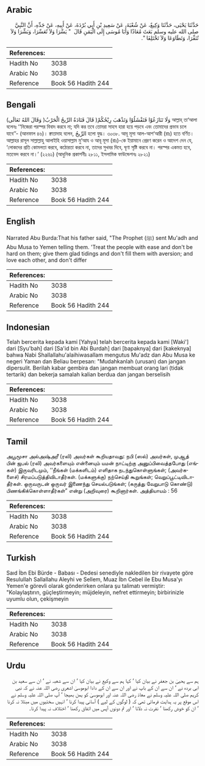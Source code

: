 ## Arabic


<div dir="rtl" lang="ar" style={{fontSize:'larger',backgroundColor:'#f8f9fa',padding:20}}>
حَدَّثَنَا يَحْيَى، حَدَّثَنَا وَكِيعٌ، عَنْ شُعْبَةَ، عَنْ سَعِيدِ بْنِ أَبِي بُرْدَةَ، عَنْ أَبِيهِ، عَنْ جَدِّهِ، أَنَّ النَّبِيَّ صلى الله عليه وسلم بَعَثَ مُعَاذًا وَأَبَا مُوسَى إِلَى الْيَمَنِ قَالَ ‏ "‏ يَسِّرَا وَلاَ تُعَسِّرَا، وَبَشِّرَا وَلاَ تُنَفِّرَا، وَتَطَاوَعَا وَلاَ تَخْتَلِفَا ‏"‏‏.‏
</div>
<div style={{backgroundColor:'#f8f9fa',padding:20, marginBottom: 10}}><table> <thead> <tr> <th>References:</th> <th></th> </tr> </thead> <tbody><tr><td>Hadith No</td><td>3038</td></tr><tr><td>Arabic No</td><td>3038</td></tr><tr><td>Reference</td><td>Book 56 Hadith 244</td></tr></tbody></table></div>

## Bengali


<div dir="ltr" lang="bn" style={{fontSize:'larger',backgroundColor:'#f8f9fa',padding:20}}>
(وَقَالَ اللهُ تَعَالَى )وَلَا تَنَازَعُوْا فَتَفْشَلُوْا وَتَذْهَبَ رِيْحُكُمْ( قَالَ قَتَادَةُ الرِّيحُ الْحَرْبُ আল্লাহ্ তা‘আলা বলেনঃ ‘‘নিজেরা পরস্পর বিবাদ করবে না; যদি কর তবে তোমরা সাহস হারা হয়ে পড়বে এবং তোমাদের প্রভাব চলে যাবে’’- (আনফাল ৪৬)। ক্বাতাদাহ বলেন, الرِّيحُ হলো যুদ্ধ। ৩০৩৮. আবূ মূসা আল-আশ‘আরী (রাঃ) হতে বর্ণিত। আল্লাহর রাসূল সাল্লাল্লাহু আলাইহি ওয়াসাল্লাম মু‘আয ও আবূ মূসা (রাঃ)-কে ইয়ামানে প্রেরণ করেন ও আদেশ দেন যে, ‘লোকদের প্রতি কোমলতা করবে, কঠোরতা করবে না, তাদের সুখবর দিবে, ঘৃণা সৃষ্টি করবে না। পরস্পর একমত হবে, মতভেদ করবে না।’ (২২৬১) (আধুনিক প্রকাশনীঃ ২৮১১, ইসলামিক ফাউন্ডেশনঃ ২৮২১)
</div>
<div style={{backgroundColor:'#f8f9fa',padding:20, marginBottom: 10}}><table> <thead> <tr> <th>References:</th> <th></th> </tr> </thead> <tbody><tr><td>Hadith No</td><td>3038</td></tr><tr><td>Arabic No</td><td>3038</td></tr><tr><td>Reference</td><td>Book 56 Hadith 244</td></tr></tbody></table></div>

## English


<div dir="ltr" lang="en" style={{fontSize:'larger',backgroundColor:'#f8f9fa',padding:20}}>
Narrated Abu Burda:That his father said, "The Prophet (ﷺ) sent Mu'adh and Abu Musa to Yemen telling them. 'Treat the people with ease and don't be hard on them; give them glad tidings and don't fill them with aversion; and love each other, and don't differ
</div>
<div style={{backgroundColor:'#f8f9fa',padding:20, marginBottom: 10}}><table> <thead> <tr> <th>References:</th> <th></th> </tr> </thead> <tbody><tr><td>Hadith No</td><td>3038</td></tr><tr><td>Arabic No</td><td>3038</td></tr><tr><td>Reference</td><td>Book 56 Hadith 244</td></tr></tbody></table></div>

## Indonesian


<div dir="ltr" lang="id" style={{fontSize:'larger',backgroundColor:'#f8f9fa',padding:20}}>
Telah bercerita kepada kami [Yahya] telah bercerita kepada kami [Waki'] dari [Syu'bah] dari [Sa'id bin Abi Burdah] dari [bapaknya] dari [kakeknya] bahwa Nabi Shallallahu'alaihiwasallam mengutus Mu'adz dan Abu Musa ke negeri Yaman dan Beliau berpesan: "Mudahkanlah (urusan) dan jangan dipersulit. Berilah kabar gembira dan jangan membuat orang lari (tidak tertarik) dan bekerja samalah kalian berdua dan jangan berselisih
</div>
<div style={{backgroundColor:'#f8f9fa',padding:20, marginBottom: 10}}><table> <thead> <tr> <th>References:</th> <th></th> </tr> </thead> <tbody><tr><td>Hadith No</td><td>3038</td></tr><tr><td>Arabic No</td><td>3038</td></tr><tr><td>Reference</td><td>Book 56 Hadith 244</td></tr></tbody></table></div>

## Tamil


<div dir="ltr" lang="ta" style={{fontSize:'larger',backgroundColor:'#f8f9fa',padding:20}}>
அபூமூசா அல்அஷ்அரீ (ரலி) அவர்கள் கூறியதாவது: நபி (ஸல்) அவர்கள், முஆத் பின் ஜபல் (ரலி) அவர்களையும் என்னையும் யமன் நாட்டிற்கு அனுப்பிவைத்தபோது (எங்கள்) இருவரிடமும், ‘‘நீங்கள் (மக்களிடம்) எளிதாக நடந்துகொள்ளுங்கள்; (அவர்களைச்) சிரமப்படுத்திவிடாதீர்கள். (மக்களுக்கு) நற்செய்தி கூறுங்கள்; வெறுப்பூட்டிவிடாதீர்கள். ஒருவருடன் ஒருவர் இணைந்து செயல்படுங்கள்; (கருத்து வேறுபாடு கொண்டு) பிணங்கிக்கொள்ளாதீர்கள்” என்று (அறிவுரை) கூறினார்கள். அத்தியாயம் : 56
</div>
<div style={{backgroundColor:'#f8f9fa',padding:20, marginBottom: 10}}><table> <thead> <tr> <th>References:</th> <th></th> </tr> </thead> <tbody><tr><td>Hadith No</td><td>3038</td></tr><tr><td>Arabic No</td><td>3038</td></tr><tr><td>Reference</td><td>Book 56 Hadith 244</td></tr></tbody></table></div>

## Turkish


<div dir="ltr" lang="tr" style={{fontSize:'larger',backgroundColor:'#f8f9fa',padding:20}}>
Saıd İbn Ebi Bürde - Babası - Dedesi senediyle nakledilen bir rivayete göre Resulullah Sallallahu Aleyhi ve Sellem, Muaz İbn Cebel ile Ebu Musa'yı Yemen'e görevli olarak gönderirken onlara şu talimatı vermiştir: "Kolaylaştırın, güçleştirmeyin; müjdeleyin, nefret ettirmeyin; birbirinizle uyumlu olun, çekişmeyin
</div>
<div style={{backgroundColor:'#f8f9fa',padding:20, marginBottom: 10}}><table> <thead> <tr> <th>References:</th> <th></th> </tr> </thead> <tbody><tr><td>Hadith No</td><td>3038</td></tr><tr><td>Arabic No</td><td>3038</td></tr><tr><td>Reference</td><td>Book 56 Hadith 244</td></tr></tbody></table></div>

## Urdu


<div dir="rtl" lang="ur" style={{fontSize:'larger',backgroundColor:'#f8f9fa',padding:20}}>
ہم سے یحییٰ بن جعفر نے بیان کیا ‘ کہا ہم سے وکیع نے بیان کیا ‘ ان سے شعبہ نے ‘ ان سے سعید بن ابی بردہ نے ‘ ان سے ان کے باپ نے اور ان سے ان کے دادا ابوموسیٰ اشعری رضی اللہ عنہ نے کہ نبی کریم صلی اللہ علیہ وسلم نے معاذ رضی اللہ عنہ اور ابوموسیٰ کو یمن بھیجا ‘ آپ صلی اللہ علیہ وسلم نے اس موقع پر یہ ہدایت فرمائی تھی کہ ( لوگوں کے لیے ) آسانی پیدا کرنا ‘ انہیں سختیوں میں مبتلا نہ کرنا ‘ ان کو خوش رکھنا ‘ نفرت نہ دلانا ‘ اور تم دونوں آپس میں اتفاق رکھنا ‘ اختلاف نہ پیدا کرنا۔
</div>
<div style={{backgroundColor:'#f8f9fa',padding:20, marginBottom: 10}}><table> <thead> <tr> <th>References:</th> <th></th> </tr> </thead> <tbody><tr><td>Hadith No</td><td>3038</td></tr><tr><td>Arabic No</td><td>3038</td></tr><tr><td>Reference</td><td>Book 56 Hadith 244</td></tr></tbody></table></div>